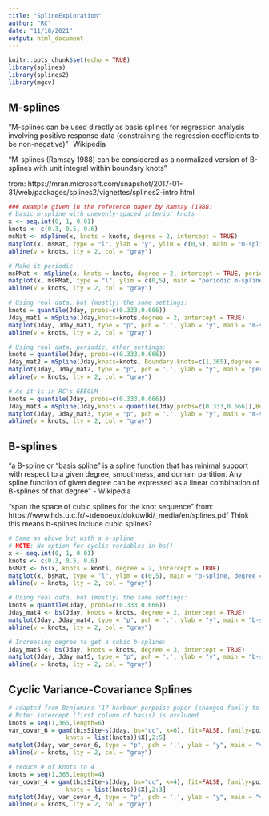 ```yaml
---
title: "SplineExploration"
author: "RC"
date: "11/18/2021"
output: html_document
---
```


```r
knitr::opts_chunk$set(echo = TRUE)
library(splines)
library(splines2)
library(mgcv)
```

## M-splines

“M-splines can be used directly as basis splines for regression analysis involving positive response data (constraining the regression coefficients to be non-negative)” -Wikipedia

“M-splines (Ramsay 1988) can be considered as a normalized version of B-splines with unit integral within boundary knots”

from: https://mran.microsoft.com/snapshot/2017-01-31/web/packages/splines2/vignettes/splines2-intro.html



```r
### example given in the reference paper by Ramsay (1988)
# basic m-spline with unevenly-spaced interior knots
x <- seq.int(0, 1, 0.01)
knots <- c(0.3, 0.5, 0.6)
msMat <- mSpline(x, knots = knots, degree = 2, intercept = TRUE)
matplot(x, msMat, type = "l", ylab = "y", ylim = c(0,5), main = "m-spline, degree = 2")
abline(v = knots, lty = 2, col = "gray")

# Make it periodic
msPMat <- mSpline(x, knots = knots, degree = 2, intercept = TRUE, periodic = TRUE)
matplot(x, msPMat, type = "l", ylim = c(0,5), main = "periodic m-spline, degree = 2")
abline(v = knots, lty = 2, col = "gray")

# Using real data, but (mostly) the same settings:
knots = quantile(Jday, probs=c(0.333,0.666))
Jday_mat1 = mSpline(Jday,knots=knots,degree = 2, intercept = TRUE)
matplot(Jday, Jday_mat1, type = "p", pch = '.', ylab = "y", main = "m-spline, JDay data, non-periodic, degree = 2")
abline(v = knots, lty = 2, col = "gray")

# Using real data, periodic, other settings:
knots = quantile(Jday, probs=c(0.333,0.666))
Jday_mat2 = mSpline(Jday,knots=knots, Boundary.knots=c(1,365),degree = 2, periodic=T,intercept = TRUE)
matplot(Jday, Jday_mat2, type = "p", pch = '.', ylab = "y", main = "periodic m-spline, JDay data, degree = 2")
abline(v = knots, lty = 2, col = "gray")

# As it is in RC's GEEGLM
knots = quantile(Jday, probs=c(0.333,0.666))
Jday_mat3 = mSpline(Jday,knots = quantile(Jday,probs=c(0.333,0.666)),Boundary.knots=c(1,365),periodic=T)
matplot(Jday, Jday_mat3, type = "p", pch = '.', ylab = "y", main = "m-spline as in RC's GEEGLMs (no intercept, degree = 3?)")
abline(v = knots, lty = 2, col = "gray")

```

## B-splines

“a B-spline or “basis spline” is a spline function that has minimal support with respect to a given degree, smoothness, and domain partition. Any spline function of given degree can be expressed as a linear combination of B-splines of that degree” - Wikipedia

“span the space of cubic splines for the knot sequence”
from: https://www.hds.utc.fr/~tdenoeux/dokuwiki/_media/en/splines.pdf
Think this means b-splines include cubic splines?


```r
# Same as above but with a b-spline
# NOTE: No option for cyclic variables in bs()
x <- seq.int(0, 1, 0.01)
knots <- c(0.3, 0.5, 0.6)
bsMat <- bs(x, knots = knots, degree = 2, intercept = TRUE)
matplot(x, bsMat, type = "l", ylim = c(0,5), main = "b-spline, degree = 2")
abline(v = knots, lty = 2, col = "gray")

# Using real data, but (mostly) the same settings: 
knots = quantile(Jday, probs=c(0.333,0.666))
Jday_mat4 <- bs(Jday, knots = knots, degree = 2, intercept = TRUE)
matplot(Jday, Jday_mat4, type = "p", pch = '.', ylab = "y", main = "b-spline, JDay data, non-cyclic, degree = 2")
abline(v = knots, lty = 2, col = "gray")

# Increasing degree to get a cubic b-spline:
Jday_mat5 <- bs(Jday, knots = knots, degree = 3, intercept = TRUE)
matplot(Jday, Jday_mat5, type = "p", pch = '.', ylab = "y", main = "b-spline, JDay data, non-cyclic, degree = 3 (cubic)")
abline(v = knots, lty = 2, col = "gray")
```
## Cyclic Variance-Covariance Splines


```r
# adapted from Benjamins '17 harbour porpoise paper (changed family to poisson, knots to fit range of Jday)
# Note: intercept (first column of basis) is excluded
knots = seq(1,365,length=6)
var_covar_6 = gam(thisSite~s(Jday, bs="cc", k=6), fit=FALSE, family=poisson, 
                knots = list(knots))$X[,2:5]
matplot(Jday, var_covar_6, type = "p", pch = '.', ylab = "y", main = "variance-covariance cubic, k = 6")
abline(v = knots, lty = 2, col = "gray")

# reduce # of knots to 4
knots = seq(1,365,length=4)
var_covar_4 = gam(thisSite~s(Jday, bs="cc", k=4), fit=FALSE, family=poisson, 
                knots = list(knots))$X[,2:3]
matplot(Jday, var_covar_4, type = "p", pch = '.', ylab = "y", main = "variance-covariance cubic, k = 4")
abline(v = knots, lty = 2, col = "gray")

```





